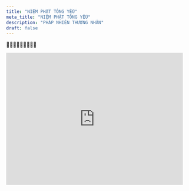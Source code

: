```yaml
---
title: "NIỆM PHẬT TÔNG YẾU"
meta_title: "NIỆM PHẬT TÔNG YẾU"
description: "PHÁP NHIÊN THƯỢNG NHÂN"
draft: false
---
```


<p>🪷🪷🪷🪷🪷🪷🪷🪷🪷</p>
<iframe
    width="480"
    height="360"
    src="https://www.youtube.com/embed/wkuUK2mCoZI"
    frameborder="0"
    allow="autoplay; encrypted-media"
    allowfullscreen
></iframe>